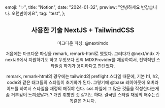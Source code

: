   emoji: "✨",
  title: "Notion",
  date: "2024-01-32",
  preview: "안녕하세요 반갑습니다. 오랜만이에요",
  tag: "test",
};

<Header {...meta} />

## 사용한 기술 NextJS + TailwindCSS

마크다운 파싱: @next/mdx

처음에는 마크다운 파싱을 remark, remark-html로 했었다. 그러다가 @next/mdx 가 nextJS에서 지원하기도 하고 무엇보다 전역 MDXProvider를 제공하여서, 전역적인 스타일링 하기가 용이하다고 판단했다.

remark, remark-html의 경우에는 tailwind의 preflight 스타일 때문에, 기본 h1, h2, code와 같은 태그들의 스타일이 초기화가 된다. 그렇기에 @base 레이아웃에 오버라이드를 하여서 스타일을 재정의 해줘야 한다. css 파일에 그 많은 것들을 작성한다는게 좀 거부감이 느껴졌달까..? 개인 취향인 것 같기도 하다. 결국엔 스타일 재정의 해주는건 똑같은 거니까.
